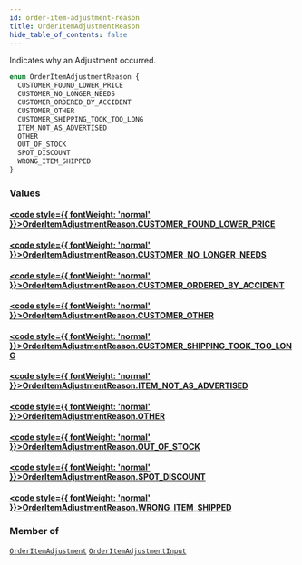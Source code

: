 ```yaml
---
id: order-item-adjustment-reason
title: OrderItemAdjustmentReason
hide_table_of_contents: false
---
```








Indicates why an Adjustment occurred.

```graphql
enum OrderItemAdjustmentReason {
  CUSTOMER_FOUND_LOWER_PRICE
  CUSTOMER_NO_LONGER_NEEDS
  CUSTOMER_ORDERED_BY_ACCIDENT
  CUSTOMER_OTHER
  CUSTOMER_SHIPPING_TOOK_TOO_LONG
  ITEM_NOT_AS_ADVERTISED
  OTHER
  OUT_OF_STOCK
  SPOT_DISCOUNT
  WRONG_ITEM_SHIPPED
}
```


### Values

#### [<code style={{ fontWeight: 'normal' }}>OrderItemAdjustmentReason.<b>CUSTOMER_FOUND_LOWER_PRICE</b></code>](#) 
> 
> 

#### [<code style={{ fontWeight: 'normal' }}>OrderItemAdjustmentReason.<b>CUSTOMER_NO_LONGER_NEEDS</b></code>](#) 
> 
> 

#### [<code style={{ fontWeight: 'normal' }}>OrderItemAdjustmentReason.<b>CUSTOMER_ORDERED_BY_ACCIDENT</b></code>](#) 
> 
> 

#### [<code style={{ fontWeight: 'normal' }}>OrderItemAdjustmentReason.<b>CUSTOMER_OTHER</b></code>](#) 
> 
> 

#### [<code style={{ fontWeight: 'normal' }}>OrderItemAdjustmentReason.<b>CUSTOMER_SHIPPING_TOOK_TOO_LONG</b></code>](#) 
> 
> 

#### [<code style={{ fontWeight: 'normal' }}>OrderItemAdjustmentReason.<b>ITEM_NOT_AS_ADVERTISED</b></code>](#) 
> 
> 

#### [<code style={{ fontWeight: 'normal' }}>OrderItemAdjustmentReason.<b>OTHER</b></code>](#) 
> 
> 

#### [<code style={{ fontWeight: 'normal' }}>OrderItemAdjustmentReason.<b>OUT_OF_STOCK</b></code>](#) 
> 
> 

#### [<code style={{ fontWeight: 'normal' }}>OrderItemAdjustmentReason.<b>SPOT_DISCOUNT</b></code>](#) 
> 
> 

#### [<code style={{ fontWeight: 'normal' }}>OrderItemAdjustmentReason.<b>WRONG_ITEM_SHIPPED</b></code>](#) 
> 
> 



### Member of

[`OrderItemAdjustment`](/demand/api/graphql-admin/reference/objects/order-item-adjustment)  <Badge class="secondary" text="object"/><Bullet />[`OrderItemAdjustmentInput`](/demand/api/graphql-admin/reference/inputs/order-item-adjustment-input)  <Badge class="secondary" text="input"/>



